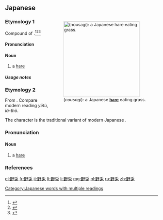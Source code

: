 {{also|野兔}}
==Japanese==
<div style="float:right;">
{{wikipedia|lang=ja|ノウサギ属}}
{{wikipedia|Hare}}
[[File:Lepus_brachyurus_eating_grass.JPG|thumb|250px|{{lang|ja|野兎}} (''nousagi''): a Japanese '''[[hare]]''' eating grass.]]
</div>
===Etymology 1===
{{ja-kanjitab|の|うさぎ|yomi=k}}
Compound of {{compound|ja|sort=のうさき|野|tr1=no|t1=[[field]]|兎|tr2=usagi|t2=[[rabbit]]}}.<ref name="KDJ">{{R:Kokugo Dai Jiten}}</ref><ref name="DJR">{{R:Daijirin}}</ref><ref name="DJS">{{R:Daijisen}}</ref>

====Pronunciation====
{{ja-pron|yomi=k|の.うさぎ|acc=2|acc_ref=NHK,DJR}}

====Noun====
{{ja-noun|の.うさぎ|ノ.ウサギ}}

# a [[hare]] {{gl|[[rabbit]]-like [[animal]]}}

=====Usage notes=====
{{U:ja:biology|ノウサギ}}

{{C|ja|Hares|sort=のうさき}}

===Etymology 2===
{{ja-kanjitab|や|と|yomi=o}}
From {{der|ja|ltc|sort=やと|野兔|tr={{IPAchar|/jia<sup>X</sup> tʰuo<sup>H</sup>/}}|lit=field + rabbit||hare}}.  Compare modern {{etyl|cmn|-}} reading ''yětù'', {{etyl|nan|-}} ''iá-thò''.

The {{m|ja|兔}} character is the traditional variant of modern Japanese {{m|ja|兎}}.

===Pronunciation===
{{ja-pron|yomi=kanon|やと|acc=1|acc_ref=NHK,DJR}}

====Noun====
{{ja-noun|やと}}

# a [[hare]] {{gl|[[rabbit]]-like [[animal]]}}

===References===
<references/>

[[Category:Japanese words with multiple readings]]

[[el:野兎]]
[[fr:野兎]]
[[it:野兎]]
[[lt:野兎]]
[[li:野兎]]
[[mg:野兎]]
[[nl:野兎]]
[[ru:野兎]]
[[zh:野兎]]